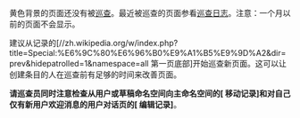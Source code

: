 <div id="Newpages change">
黄色背景的页面还没有被[[wikipedia:新頁面巡查|巡查]]。最近被巡查的页面参看[[Special:Log/patrol|巡查日志]]。注意：一个月以前的页面不会显示。

建议从记录的[//zh.wikipedia.org/w/index.php?title=Special:%E6%9C%80%E6%96%B0%E9%A1%B5%E9%9D%A2&dir=prev&hidepatrolled=1&namespace=all 第一页底部]开始巡查新页面。这可以让创建条目的人在巡查前有足够的时间来改善页面。

'''请巡查员同时注意检查从用户或草稿命名空间向主命名空间的[{{fullurl:Special:AbuseLog|wpSearchFilter=102}} 移动记录]和对自己仅有新用户欢迎消息的用户对话页的[{{fullurl:Special:AbuseLog|wpSearchFilter=105}} 编辑记录]'''。
</div>